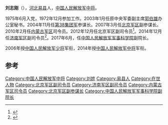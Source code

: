 '''刘志刚'''（{{bd|1955年|7月||catIdx=L刘}}），[[河北|河北]][[易县|易县]]人，[[中国人民解放军中将|中国人民解放军中将]]。

1975年6月入党，1972年12月参加工作。2003年1月任原中央军委副主席[[郭伯雄|郭伯雄]]办公室秘书。2004年11月任[[第38集团军|第38集团军]]参谋长。2007年3月任[[北京军区|北京军区]]副参谋长。2010年2月任[[内蒙古军区|内蒙古军区]]司令员。2012年12月任北京军区副司令员<ref>{{cite news|title=十八大后副大军区级将领调整基本到位|url=http://china.caixin.com/2013-01-29/100487408_all.html|accessdate=2013-11-14|publisher=财新网|archive-date=2013-12-02|archive-url=https://web.archive.org/web/20131202232635/http://china.caixin.com/2013-01-29/100487408_all.html|dead-url=yes}}</ref>。2014年12月任[[济南军区|济南军区]]副司令员<ref>{{cite web|title=刘志刚同岗转任济南军区副司令员 曾任郭伯雄秘书|url=http://news.takungpao.com/mainland/zgzq/2015-01/2878969.html|accessdate=2015-01-06|publisher=大公报|deadurl=yes|archiveurl=https://web.archive.org/web/20150106070652/http://news.takungpao.com/mainland/zgzq/2015-01/2878969.html|archivedate=2015-01-06}}</ref>。2017年6月，任[[中国人民解放军军事科学院|中国人民解放军军事科学院]]副院长。

2006年授[[中国人民解放军少将|中国人民解放军少将]]军衔，2014年授[[中国人民解放军中将|中国人民解放军中将]]军衔。

== 参考 == 
{{reflist}}
{{start box}}
{{s-mil|pla}}
{{s-before|[[刘沈扬|刘沈扬]]}}
{{s-title|[[中国人民解放军济南军区|中国人民解放军济南军区]]副司令员|2014年12月-2016年1月}}
{{s-after|机构撤销}}
{{s-before|[[段端武|段端武]]}}
{{s-title|[[中国人民解放军北京军区|中国人民解放军北京军区]]副司令员|2012年12月-2014年12月}}
{{s-after|[[白建军|白建军]]}}
{{s-before|[[郑传福|郑传福]]}}
{{s-title|[[中国人民解放军|中国人民解放军]][[内蒙古军区|内蒙古军区]]司令员|2010年3月-2012年12月}}
{{s-after|[[车华松|车华松]]}}
{{end box}}
{{中国军事人物小作品}}
{{中华人民共和国现役中将}}
[[Category:中国人民解放军中将|Category:中国人民解放军中将]]
[[Category:刘姓|Category:刘姓]]
[[Category:易县人|Category:易县人]]
[[Category:在世人物|Category:在世人物]]
[[Category:北京军区副司令员|Category:北京军区副司令员]]
[[Category:济南军区副司令员|Category:济南军区副司令员]]
[[Category:内蒙古军区司令员|Category:内蒙古军区司令员]]
[[Category:北京军区副参谋长|Category:北京军区副参谋长]]
[[Category:中国人民解放军军事科学院副院长|Category:中国人民解放军军事科学院副院长]]